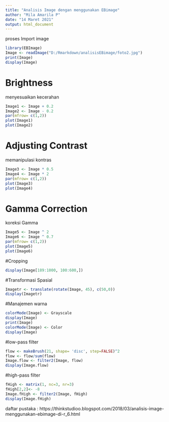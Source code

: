 ---
title: "Analisis Image dengan menggunakan EBimage"
author: "Mila Amarila P"
date: "14 Maret 2021"
output: html_document
---


proses Import image 
```{r}
library(EBImage)
Image <- readImage("D:/Rmarkdown/analisisEBimage/foto2.jpg")
print(Image)
display(Image)
```
\n\n\n\n\n\n\n\n\n\n\n\n\n\n\n\n\n\n


# Brightness
menyesuaikan kecerahan

```{r}
Image1 <- Image + 0.2
Image2 <- Image - 0.2
par(mfrow= c(1,2))
plot(Image1)
plot(Image2)
```
\n\n\n\n\n\n\n\n\n\n\n\n\n\n\n\n\n\n


# Adjusting Contrast
memanipulasi kontras

```{r}
Image3 <- Image * 0.5
Image4 <- Image * 2
par(mfrow= c(1,2))
plot(Image3)
plot(Image4)
```
\n\n\n\n\n\n\n\n\n\n\n\n\n\n\n\n\n\n



# Gamma Correction
koreksi Gamma
```{r}
Image5 <- Image ^ 2
Image6 <- Image ^ 0.7
par(mfrow= c(1,2))
plot(Image5)
plot(Image6)
```
\n\n\n\n\n\n\n\n\n\n\n\n\n\n\n\n\n\n




#Cropping
```{r}

display(Image[189:1000, 100:600,])

```
\n\n\n\n\n\n\n\n\n\n\n\n\n\n\n\n\n\n




#Transformasi Spasial
```{r}
Imagetr <- translate(rotate(Image, 45), c(50,0))
display(Imagetr)
```
\n\n\n\n\n\n\n\n\n\n\n\n\n\n\n\n\n\n



#Manajemen warna
```{r}
colorMode(Image) <- Grayscale
display(Image)
print(Image)
colorMode(Image) <- Color
display(Image)
```
\n\n\n\n\n\n\n\n\n\n\n\n\n\n\n\n\n\n




#low-pass filter
```{r}
flow <- makeBrush(21, shape= 'disc', step=FALSE)^2
flow <- flow/sum(flow)
Image.flow <- filter2(Image, flow)
display(Image.flow)
```
\n\n\n\n\n\n\n\n\n\n\n\n\n\n\n\n\n\n



#high-pass filter
```{r}
fHigh <- matrix(1, nc=3, nr=3)
fHigh[2,2]<- -8
Image.fHigh <- filter2(Image, fHigh)
display(Image.fHigh)
```
\n\n\n\n\n\n\n\n\n\n\n\n\n\n\n\n\n\n





daftar pustaka : https://thinkstudioo.blogspot.com/2018/03/analisis-image-menggunakan-ebimage-di-r_6.html


